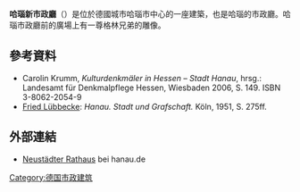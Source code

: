 '''哈瑙新市政廳'''（{{lang-de|Neustädter Rathaus}}）是位於德國城市哈瑙市中心的一座建築，也是哈瑙的市政廳。哈瑙市政廳前的廣場上有一尊格林兄弟的雕像。
==參考資料==
* Carolin Krumm, ''Kulturdenkmäler in Hessen – Stadt Hanau'', hrsg.: Landesamt für Denkmalpflege Hessen, Wiesbaden 2006, S. 149. ISBN 3-8062-2054-9
* [[Fried_Lübbecke|Fried Lübbecke]]: ''Hanau. Stadt und Grafschaft.'' Köln, 1951, S. 275ff.
== 外部連結 ==
* [https://web.archive.org/web/20090728174209/http://www.hanau.de/tourismus/sehenswuerdigkeiten/artikel/00205/ Neustädter Rathaus] bei hanau.de
[[Category:德国市政建筑|Category:德国市政建筑]]